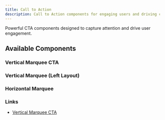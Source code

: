 ```yaml
---
title: Call to Action
description: Call to Action components for engaging users and driving conversions
---
```


Powerful CTA components designed to capture attention and drive user engagement.

## Available Components


<div className="flex flex-col gap-8">
  <Link href="/docs/call-to-action/Marquee#vertical" className="block group">
    <div className="border border-border rounded-lg p-4 bg-card transition-colors group-hover:bg-card/80">
      <h3 className="text-base font-medium mb-3">Vertical Marquee CTA</h3>
      <ComponentPreview component={CtaVerticalMarquee} scale={0.45} />
    </div>
  </Link>
  <Link href="/docs/call-to-action/Marquee#left" className="block group">
    <div className="border border-border rounded-lg p-4 bg-card transition-colors group-hover:bg-card/80">
      <h3 className="text-base font-medium mb-3">Vertical Marquee (Left Layout)</h3>
      <ComponentPreview component={CTAWithVerticalMarqueeLeft} scale={0.45} />
    </div>
  </Link>
  <Link href="/docs/call-to-action/Marquee#horizontal" className="block group">
    <div className="border border-border rounded-lg p-4 bg-card transition-colors group-hover:bg-card/80">
      <h3 className="text-base font-medium mb-3">Horizontal Marquee</h3>
      <ComponentPreview component={CTAWithHorizontalMarquee} scale={0.45} />
    </div>
  </Link>
</div>

### Links

- [Vertical Marquee CTA](/docs/call-to-action/Marquee)
